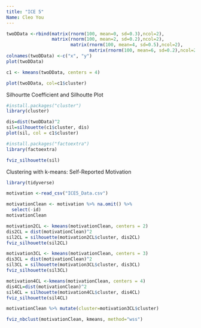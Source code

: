 ```yaml
---
title: "ICE 5"
Name: Cleo You
---
```


```r
twoDData <-rbind(matrix(rnorm(100, mean=0, sd=0.3),ncol=2),
                 matrix(rnorm(100, mean=2, sd=0.2),ncol=2),
                        matrix(rnorm(100, mean=4, sd=0.5),ncol=2),
                               matrix(rnorm(100, mean=6, sd=0.2),ncol=2))
colnames(twoDData) <-c("x", "y")
plot(twoDData)
```
```r
c1 <- kmeans(twoDData, centers = 4)
```

```r
plot(twoDData, col=c1$cluster)
```

Silhourtte Coefficient and Silhoutte Plot
```r
#install.packages("cluster")
library(cluster)
```

```r
dis=dist(twoDData)^2
sil=silhouette(c1$cluster, dis)
plot(sil, col = c1$cluster)
```


```r
#install.packages("factoextra")
library(factoextra)
```

```r
fviz_silhouette(sil)
```

Clustering with k-means: Self-Reported Motivation
```r
library(tidyverse)
```

```r
motivation <-read_csv("ICE5_Data.csv")
```

```r
motivationClean <- motivation %>% na.omit() %>%
  select(-id)
motivationClean
```
```r
motivation2CL <- kmeans(motivationClean, centers = 2)
dis2CL = dist(motivationClean)^2
sil2CL = silhouette(motivation2CL$cluster, dis2CL)
fviz_silhouette(sil2CL)
```

```r
motivation3CL <- kmeans(motivationClean, centers = 3)
dis3CL = dist(motivationClean)^2
sil3CL = silhouette(motivation3CL$cluster, dis3CL)
fviz_silhouette(sil3CL)
```

```r
motivation4CL <-kmeans(motivationClean, centers = 4)
dis4CL=dist(motivationClean)^2
sil4CL = silhouette(motivation4CL$cluster, dis4CL)
fviz_silhouette(sil4CL)
```

```r
motivationClean %>% mutate(cluster=motivation3CL$cluster)
```

```r
fviz_nbclust(motivationClean, kmeans, method="wss")
```



